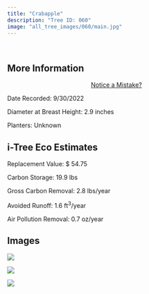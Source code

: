 ```yaml
---
title: "Crabapple"
description: "Tree ID: 060"
image: "all_tree_images/060/main.jpg"
---
```


<br>

## **More Information**
::: column-margin
<center><a class="button" href="https://forms.gle/W6f5nwYxrM33hF4f7">Notice a Mistake?</a></center>
:::


Date Recorded:  9/30/2022

Diameter at Breast Height:  2.9  inches

Planters:  Unknown

## **i-Tree Eco Estimates**


 Replacement Value: $ 54.75

 Carbon Storage:  19.9  lbs

 Gross Carbon Removal:  2.8  lbs/year

 Avoided Runoff:  1.6  ft<sup>3</sup>/year

 Air Pollution Removal:  0.7  oz/year

## **Images**


 ![](all_tree_images/060/IMG_6534.jpg)

 ![](all_tree_images/060/IMG_6535.jpg)

 ![](all_tree_images/060/main.jpg)
